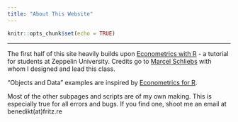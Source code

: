 ---
title: "About This Website"
---
```{r setup, include=FALSE}
knitr::opts_chunk$set(echo = TRUE)
```
***

The first half of this site heavily builds upon [Econometrics with R](https://schliebs.github.io/Applied_Econometrics_with_R) - a tutorial for students at Zeppelin University. Credits go to [Marcel Schliebs](https://github.com/schliebs) with whom I designed and lead this class. 

"Objects and Data" examples are inspired by [Econometrics for R](http://www.urfie.net/).

Most of the other subpages and scripts are of my own making. This is especially true for all errors and bugs. If you find one, shoot me an email at benedikt(at)fritz.re

